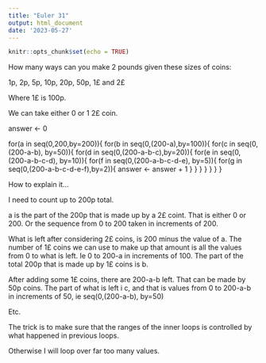 ```yaml
---
title: "Euler 31"
output: html_document
date: '2023-05-27'
---
```


```r
knitr::opts_chunk$set(echo = TRUE)
```

How many ways can you make 2 pounds given these sizes of coins:

1p, 2p, 5p, 10p, 20p, 50p, 1£ and 2£

Where 1£ is 100p.

We can take either 0 or 1 2£ coin.

answer <- 0

for(a in seq(0,200,by=200)){
  for(b in seq(0,(200-a),by=100)){
    for(c in seq(0,(200-a-b), by=50)){
      for(d in seq(0,(200-a-b-c),by=20)){
        for(e in seq(0,(200-a-b-c-d), by=10)){
          for(f in seq(0,(200-a-b-c-d-e), by=5)){
            for(g in seq(0,(200-a-b-c-d-e-f),by=2)){
              answer <- answer + 1
            }
          }
        }
      }
    }
 }
}


How to explain it…

I need to count up to 200p total.

a is the part of the 200p that is made up by a 2£ coint. That is either 0 or 200. Or the sequence from 0 to 200 taken in increments of 200.

What is left after considering 2£ coins, is 200 minus the value of a. The number of 1£ coins we can use to make up that amount is all the values from 0 to what is left. Ie 0 to 200-a in increments of 100. The part of the total 200p that is made up by 1£ coins is b.

After adding some 1£ coins, there are 200-a-b left. That can be made by 50p coins. The part of what is left i c, and that is values from 0 to 200-a-b in increments of 50, ie seq(0,(200-a-b), by=50)

Etc.

The trick is to make sure that the ranges of the inner loops is controlled by what happened in previous loops.

Otherwise I will loop over far too many values.